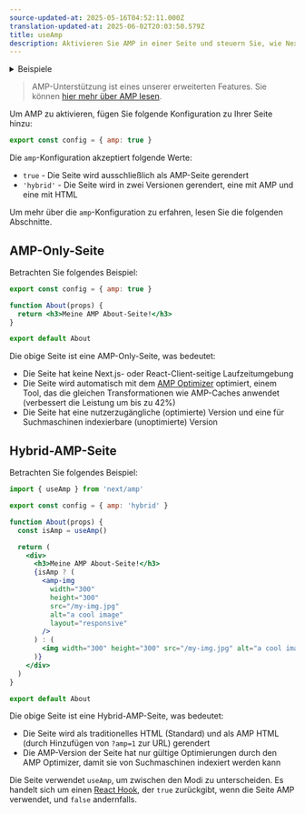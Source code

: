 ```yaml
---
source-updated-at: 2025-05-16T04:52:11.000Z
translation-updated-at: 2025-06-02T20:03:50.579Z
title: useAmp
description: Aktivieren Sie AMP in einer Seite und steuern Sie, wie Next.js AMP zur Seite hinzufügt, mit der AMP-Konfiguration.
---
```


<details>
  <summary>Beispiele</summary>

- [AMP](https://github.com/vercel/next.js/tree/canary/examples/amp)

</details>

> AMP-Unterstützung ist eines unserer erweiterten Features. Sie können [hier mehr über AMP lesen](/docs/pages/guides/amp).

Um AMP zu aktivieren, fügen Sie folgende Konfiguration zu Ihrer Seite hinzu:

```jsx filename="pages/index.js"
export const config = { amp: true }
```

Die `amp`-Konfiguration akzeptiert folgende Werte:

- `true` - Die Seite wird ausschließlich als AMP-Seite gerendert
- `'hybrid'` - Die Seite wird in zwei Versionen gerendert, eine mit AMP und eine mit HTML

Um mehr über die `amp`-Konfiguration zu erfahren, lesen Sie die folgenden Abschnitte.

## AMP-Only-Seite

Betrachten Sie folgendes Beispiel:

```jsx filename="pages/about.js"
export const config = { amp: true }

function About(props) {
  return <h3>Meine AMP About-Seite!</h3>
}

export default About
```

Die obige Seite ist eine AMP-Only-Seite, was bedeutet:

- Die Seite hat keine Next.js- oder React-Client-seitige Laufzeitumgebung
- Die Seite wird automatisch mit dem [AMP Optimizer](https://github.com/ampproject/amp-toolbox/tree/master/packages/optimizer) optimiert, einem Tool, das die gleichen Transformationen wie AMP-Caches anwendet (verbessert die Leistung um bis zu 42%)
- Die Seite hat eine nutzerzugängliche (optimierte) Version und eine für Suchmaschinen indexierbare (unoptimierte) Version

## Hybrid-AMP-Seite

Betrachten Sie folgendes Beispiel:

```jsx filename="pages/about.js"
import { useAmp } from 'next/amp'

export const config = { amp: 'hybrid' }

function About(props) {
  const isAmp = useAmp()

  return (
    <div>
      <h3>Meine AMP About-Seite!</h3>
      {isAmp ? (
        <amp-img
          width="300"
          height="300"
          src="/my-img.jpg"
          alt="a cool image"
          layout="responsive"
        />
      ) : (
        <img width="300" height="300" src="/my-img.jpg" alt="a cool image" />
      )}
    </div>
  )
}

export default About
```

Die obige Seite ist eine Hybrid-AMP-Seite, was bedeutet:

- Die Seite wird als traditionelles HTML (Standard) und als AMP HTML (durch Hinzufügen von `?amp=1` zur URL) gerendert
- Die AMP-Version der Seite hat nur gültige Optimierungen durch den AMP Optimizer, damit sie von Suchmaschinen indexiert werden kann

Die Seite verwendet `useAmp`, um zwischen den Modi zu unterscheiden. Es handelt sich um einen [React Hook](https://react.dev/reference/react), der `true` zurückgibt, wenn die Seite AMP verwendet, und `false` andernfalls.
